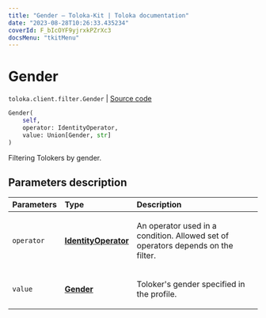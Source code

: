 ```yaml
---
title: "Gender — Toloka-Kit | Toloka documentation"
date: "2023-08-28T10:26:33.435234"
coverId: F_bIcOYF9yjrxkPZrXc3
docsMenu: "tkitMenu"
---
```


# Gender

`toloka.client.filter.Gender` | [Source code](https://github.com/Toloka/toloka-kit/blob/v1.2.1/src/client/filter.py#L249)

```python
Gender(
    self,
    operator: IdentityOperator,
    value: Union[Gender, str]
)
```

Filtering Tolokers by gender.

## Parameters description

| Parameters | Type | Description |
| :----------| :----| :-----------|
`operator`|**[IdentityOperator](/docs/toloka-kit/reference/toloka.client.primitives.operators.IdentityOperator)**|<p>An operator used in a condition. Allowed set of operators depends on the filter.</p>
`value`|**[Gender](/docs/toloka-kit/reference/toloka.client.filter.Gender.Gender)**|<p>Toloker's gender specified in the profile.</p>